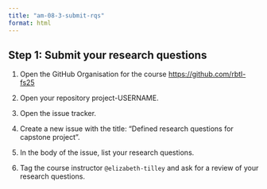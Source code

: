 ```yaml
---
title: "am-08-3-submit-rqs"
format: html
---
```


## Step 1: Submit your research questions 

1. Open the GitHub Organisation for the course <https://github.com/rbtl-fs25>

2. Open your repository project-USERNAME.

3. Open the issue tracker.

4. Create a new issue with the title: "Defined research questions for capstone project".

5. In the body of the issue, list your research questions.

6. Tag the course instructor `@elizabeth-tilley` and ask for a review of your research questions.




